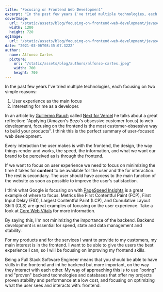 ```yaml
---
title: "Focusing on Frontend Web Development"
excerpt: "In the past few years I've tried multiple technologies, each focusing on two simple reasons..."
coverImage: 
  url: "/static/assets/blog/focusing-on-frontend-web-development/javascript-1280.jpg"
  width: 1280
  height: 720
ogImage:
  url: "/static/assets/blog/focusing-on-frontend-web-development/javascript-1280.jpg"
date: "2021-03-06T08:35:07.322Z"
author:
  name: Alfonso Cartes
  picture: 
    url: "/static/assets/blog/authors/alfonso-cartes.jpeg"
    width: 700
    height: 700
---
```


In the past few years I've tried multiple technologies, each focusing on two simple reasons:

1. User experience as the main focus
2. Interesting for me as a developer.

In an article by [Guillermo Rauch](https://www.rauchg.com) called [Next for Vercel](https://rauchg.com/2020/next-for-vercel#frontend-focus) he talks about a great reflection: "Applying (Amazon's Bezo's obsessive customer focus) to web development, focusing on the frontend is the most customer-obsessive way to build your products". I think this is the perfect summary of user-focused web development.

Every interaction the user makes is with the frontend, the design, the way things render and works, the speed, the information, and what we want our brand to be perceived as is through the frontend.

If we want to focus on user experience we need to focus on minimizing the time it takes for **content** to be available for the user and the for interaction. The rest is secondary. The user should have access to the main function of the website as soon as possible to improve the user's satisfaction.

I think what Google is focusing on with [PageSpeed Insights](https://developers.google.com/speed/docs/insights/v5/about) is a great example of where to focus. Metrics like First Contentful Paint (FCP), First Input Delay (FID), Largest Contentful Paint (LCP), and Cumulative Layout Shift (CLS) are great examples of focusing on the user experience. Take a look at [Core Web Vitals](https://web.dev/vitals/) for more information.

By saying this, I'm not minimizing the importance of the backend. Backend development is essential for speed, state and data management and stability.

For my products and for the services I want to provide to my customers, my main interest is in the frontend. I want to be able to give the users the best experience I can, so I will be focusing on improving my frontend skills.

Being a Full Stack Software Engineer means that you should be able to have skills in the frontend and int he backend but more important, on the way they interact with each other. My way of approaching this is to use "boring" and "proven" backend technologies and databases that offer my projects proven stability and performance at a low cost, and focusing on optimizing what the user sees and interacts with: frontend.
